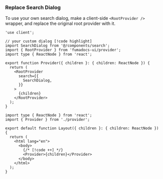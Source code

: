 ### Replace Search Dialog

To use your own search dialog, make a client-side `<RootProvider />` wrapper, and replace the original root provider with it.

```tsx tab="provider.tsx"
'use client';

// your custom dialog [!code highlight]
import SearchDialog from '@/components/search';
import { RootProvider } from 'fumadocs-ui/provider';
import type { ReactNode } from 'react';

export function Provider({ children }: { children: ReactNode }) {
  return (
    <RootProvider
      search={{
        SearchDialog,
      }}
    >
      {children}
    </RootProvider>
  );
}
```

```tsx tab="app/layout.tsx"
import type { ReactNode } from 'react';
import { Provider } from './provider';

export default function Layout({ children }: { children: ReactNode }) {
  return (
    <html lang="en">
      <body>
        {/* [!code ++] */}
        <Provider>{children}</Provider>
      </body>
    </html>
  );
}
```
